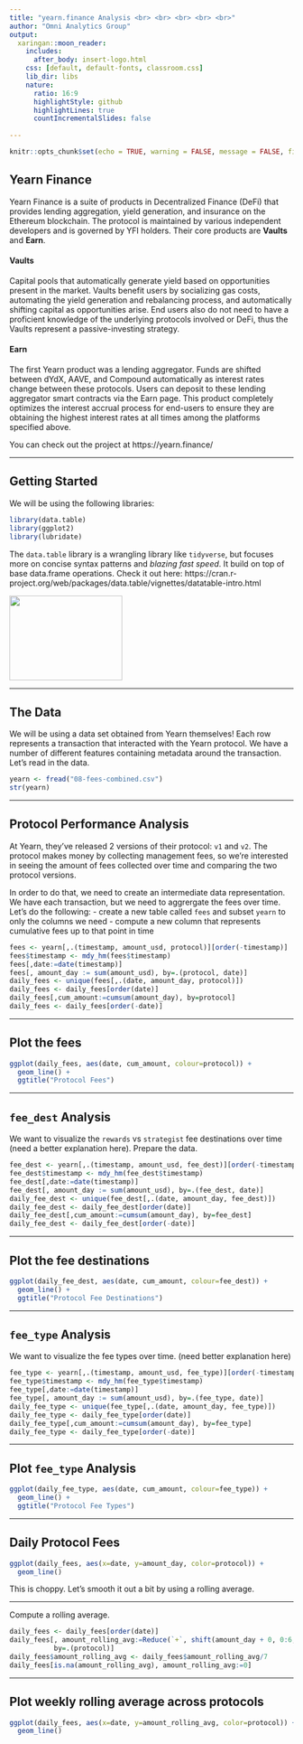 ```yaml
---
title: "yearn.finance Analysis <br> <br> <br> <br> <br>"
author: "Omni Analytics Group"
output:
  xaringan::moon_reader:
    includes:
      after_body: insert-logo.html
    css: [default, default-fonts, classroom.css]
    lib_dir: libs
    nature:
      ratio: 16:9
      highlightStyle: github
      highlightLines: true
      countIncrementalSlides: false
      
---
```


```r
knitr::opts_chunk$set(echo = TRUE, warning = FALSE, message = FALSE, fig.align = "center")

```

## Yearn Finance

Yearn Finance is a suite of products in Decentralized Finance (DeFi) that provides lending aggregation, yield generation, and insurance on the Ethereum blockchain. The protocol is maintained by various independent developers and is governed by YFI holders. Their core products are **Vaults** and **Earn**.  

#### Vaults

Capital pools that automatically generate yield based on opportunities present in the market. Vaults benefit users by socializing gas costs, automating the yield generation and rebalancing process, and automatically shifting capital as opportunities arise. End users also do not need to have a proficient knowledge of the underlying protocols involved or DeFi, thus the Vaults represent a passive-investing strategy.  

#### Earn

The first Yearn product was a lending aggregator. Funds are shifted between dYdX, AAVE, and Compound automatically as interest rates change between these protocols. Users can deposit to these lending aggregator smart contracts via the Earn page. This product completely optimizes the interest accrual process for end-users to ensure they are obtaining the highest interest rates at all times among the platforms specified above.  

You can check out the project at https://yearn.finance/  

---

## Getting Started

We will be using the following libraries:

```r
library(data.table)
library(ggplot2)
library(lubridate)
```

The `data.table` library is a wrangling library like `tidyverse`, but focuses more on concise syntax patterns and *blazing fast speed*. It build on top of base data.frame operations. Check it out here: https://cran.r-project.org/web/packages/data.table/vignettes/datatable-intro.html

<p align="center">

<img src="Cut_outs/Cut_out_17.png"  width="200px" height="150px">

</p>
---

## The Data

We will be using a data set obtained from Yearn themselves! Each row represents a transaction that interacted with the Yearn protocol. We have a number of different features containing metadata around the transaction. Let's read in the data.

```r
yearn <- fread("08-fees-combined.csv")
str(yearn)
```

---

## Protocol Performance Analysis

At Yearn, they've released 2 versions of their protocol: `v1` and `v2`. The protocol makes money by collecting management fees, so we're interested in seeing the amount of fees collected over time and comparing the two protocol versions.  

In order to do that, we need to create an intermediate data representation. We have each transaction, but we need to aggrergate the fees over time. Let's do the following:
- create a new table called `fees` and subset `yearn` to only the columns we need
- compute a new column that represents cumulative fees up to that point in time

```r
fees <- yearn[,.(timestamp, amount_usd, protocol)][order(-timestamp)]
fees$timestamp <- mdy_hm(fees$timestamp)
fees[,date:=date(timestamp)]
fees[, amount_day := sum(amount_usd), by=.(protocol, date)]
daily_fees <- unique(fees[,.(date, amount_day, protocol)])
daily_fees <- daily_fees[order(date)]
daily_fees[,cum_amount:=cumsum(amount_day), by=protocol]
daily_fees <- daily_fees[order(-date)]
```


---

## Plot the fees

```r
ggplot(daily_fees, aes(date, cum_amount, colour=protocol)) + 
  geom_line() + 
  ggtitle("Protocol Fees")
```

---

## `fee_dest` Analysis

We want to visualize the `rewards` vs `strategist` fee destinations over time (need a better explanation here). Prepare the data.

```r
fee_dest <- yearn[,.(timestamp, amount_usd, fee_dest)][order(-timestamp)]
fee_dest$timestamp <- mdy_hm(fee_dest$timestamp)
fee_dest[,date:=date(timestamp)]
fee_dest[, amount_day := sum(amount_usd), by=.(fee_dest, date)]
daily_fee_dest <- unique(fee_dest[,.(date, amount_day, fee_dest)])
daily_fee_dest <- daily_fee_dest[order(date)]
daily_fee_dest[,cum_amount:=cumsum(amount_day), by=fee_dest]
daily_fee_dest <- daily_fee_dest[order(-date)]
```

---

## Plot the fee destinations

```r
ggplot(daily_fee_dest, aes(date, cum_amount, colour=fee_dest)) + 
  geom_line() + 
  ggtitle("Protocol Fee Destinations")
```



---

## `fee_type` Analysis

We want to visualize the fee types over time. (need better explanation here)

```r
fee_type <- yearn[,.(timestamp, amount_usd, fee_type)][order(-timestamp)]
fee_type$timestamp <- mdy_hm(fee_type$timestamp)
fee_type[,date:=date(timestamp)]
fee_type[, amount_day := sum(amount_usd), by=.(fee_type, date)]
daily_fee_type <- unique(fee_type[,.(date, amount_day, fee_type)])
daily_fee_type <- daily_fee_type[order(date)]
daily_fee_type[,cum_amount:=cumsum(amount_day), by=fee_type]
daily_fee_type <- daily_fee_type[order(-date)]
```

---

## Plot `fee_type` Analysis

```r
ggplot(daily_fee_type, aes(date, cum_amount, colour=fee_type)) + 
  geom_line() + 
  ggtitle("Protocol Fee Types")
```



---


## Daily Protocol Fees

```r
ggplot(daily_fees, aes(x=date, y=amount_day, color=protocol)) +
  geom_line()
```
This is choppy. Let's smooth it out a bit by using a rolling average.

---

Compute a rolling average.

```r
daily_fees <- daily_fees[order(date)]
daily_fees[, amount_rolling_avg:=Reduce(`+`, shift(amount_day + 0, 0:6, type='lag')),
           by=.(protocol)]
daily_fees$amount_rolling_avg <- daily_fees$amount_rolling_avg/7
daily_fees[is.na(amount_rolling_avg), amount_rolling_avg:=0]
```

---

## Plot weekly rolling average across protocols

```r
ggplot(daily_fees, aes(x=date, y=amount_rolling_avg, color=protocol)) +
  geom_line()
```

